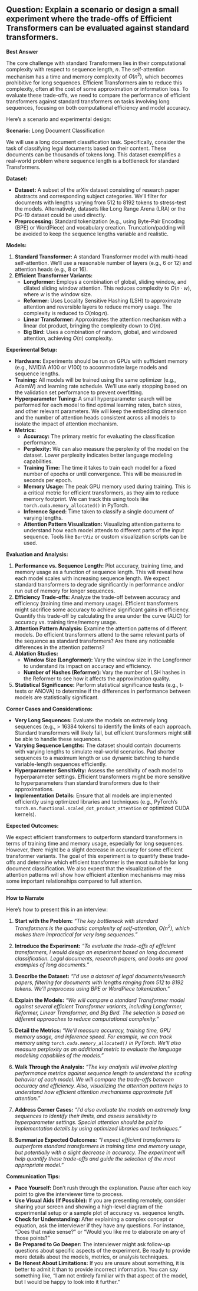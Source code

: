 ## Question: Explain a scenario or design a small experiment where the trade-offs of Efficient Transformers can be evaluated against standard transformers.

**Best Answer**

The core challenge with standard Transformers lies in their computational complexity with respect to sequence length, $n$. The self-attention mechanism has a time and memory complexity of $O(n^2)$, which becomes prohibitive for long sequences. Efficient Transformers aim to reduce this complexity, often at the cost of some approximation or information loss. To evaluate these trade-offs, we need to compare the performance of efficient transformers against standard transformers on tasks involving long sequences, focusing on both computational efficiency and model accuracy.

Here’s a scenario and experimental design:

**Scenario:** Long Document Classification

We will use a long document classification task.  Specifically, consider the task of classifying legal documents based on their content. These documents can be thousands of tokens long. This dataset exemplifies a real-world problem where sequence length is a bottleneck for standard Transformers.

**Dataset:**

*   **Dataset:**  A subset of the arXiv dataset consisting of research paper abstracts and corresponding subject categories. We'll filter for documents with lengths varying from 512 to 8192 tokens to stress-test the models.  Alternatively, datasets like Long Range Arena (LRA) or the PG-19 dataset could be used directly.
*   **Preprocessing:** Standard tokenization (e.g., using Byte-Pair Encoding (BPE) or WordPiece) and vocabulary creation.  Truncation/padding will be avoided to keep the sequence lengths variable and realistic.

**Models:**

1.  **Standard Transformer:** A standard Transformer model with multi-head self-attention.  We'll use a reasonable number of layers (e.g., 6 or 12) and attention heads (e.g., 8 or 16).
2.  **Efficient Transformer Variants:**
    *   **Longformer:** Employs a combination of global, sliding window, and dilated sliding window attention.  This reduces complexity to $O(n\cdot w)$, where $w$ is the window size.
    *   **Reformer:** Uses Locality Sensitive Hashing (LSH) to approximate attention and reversible layers to reduce memory usage. The complexity is reduced to  $O(n \log n)$.
    *   **Linear Transformer:** Approximates the attention mechanism with a linear dot product, bringing the complexity down to $O(n)$.
    *   **Big Bird:** Uses a combination of random, global, and windowed attention, achieving $O(n)$ complexity.

**Experimental Setup:**

*   **Hardware:**  Experiments should be run on GPUs with sufficient memory (e.g., NVIDIA A100 or V100) to accommodate large models and sequence lengths.
*   **Training:**  All models will be trained using the same optimizer (e.g., AdamW) and learning rate schedule.  We'll use early stopping based on the validation set performance to prevent overfitting.
*   **Hyperparameter Tuning:**  A small hyperparameter search will be performed for each model to find optimal learning rates, batch sizes, and other relevant parameters. We will keep the embedding dimension and the number of attention heads consistent across all models to isolate the impact of attention mechanism.
*   **Metrics:**
    *   **Accuracy:**  The primary metric for evaluating the classification performance.
    *   **Perplexity:** We can also measure the perplexity of the model on the dataset. Lower perplexity indicates better language modeling capabilities.
    *   **Training Time:**  The time it takes to train each model for a fixed number of epochs or until convergence.  This will be measured in seconds per epoch.
    *   **Memory Usage:**  The peak GPU memory used during training.  This is a critical metric for efficient transformers, as they aim to reduce memory footprint.  We can track this using tools like `torch.cuda.memory_allocated()` in PyTorch.
    *   **Inference Speed:** Time taken to classify a single document of varying lengths.
    *   **Attention Pattern Visualization:** Visualizing attention patterns to understand how each model attends to different parts of the input sequence. Tools like `BertViz` or custom visualization scripts can be used.

**Evaluation and Analysis:**

1.  **Performance vs. Sequence Length:**  Plot accuracy, training time, and memory usage as a function of sequence length.  This will reveal how each model scales with increasing sequence length. We expect standard transformers to degrade significantly in performance and/or run out of memory for longer sequences.
2.  **Efficiency Trade-offs:**  Analyze the trade-off between accuracy and efficiency (training time and memory usage).  Efficient transformers might sacrifice some accuracy to achieve significant gains in efficiency.  Quantify this trade-off by calculating the area under the curve (AUC) for accuracy vs. training time/memory usage.
3.  **Attention Pattern Analysis:**  Examine the attention patterns of different models.  Do efficient transformers attend to the same relevant parts of the sequence as standard transformers?  Are there any noticeable differences in the attention patterns?
4.  **Ablation Studies:**
    *   **Window Size (Longformer):**  Vary the window size in the Longformer to understand its impact on accuracy and efficiency.
    *   **Number of Hashes (Reformer):** Vary the number of LSH hashes in the Reformer to see how it affects the approximation quality.
5.  **Statistical Significance:** Perform statistical significance tests (e.g., t-tests or ANOVA) to determine if the differences in performance between models are statistically significant.

**Corner Cases and Considerations:**

*   **Very Long Sequences:** Evaluate the models on extremely long sequences (e.g., > 16384 tokens) to identify the limits of each approach.  Standard transformers will likely fail, but efficient transformers might still be able to handle these sequences.
*   **Varying Sequence Lengths:**  The dataset should contain documents with varying lengths to simulate real-world scenarios.  Pad shorter sequences to a maximum length or use dynamic batching to handle variable-length sequences efficiently.
*   **Hyperparameter Sensitivity:** Assess the sensitivity of each model to hyperparameter settings.  Efficient transformers might be more sensitive to hyperparameters than standard transformers due to their approximations.
*   **Implementation Details:** Ensure that all models are implemented efficiently using optimized libraries and techniques (e.g., PyTorch's `torch.nn.functional.scaled_dot_product_attention` or optimized CUDA kernels).

**Expected Outcomes:**

We expect efficient transformers to outperform standard transformers in terms of training time and memory usage, especially for long sequences. However, there might be a slight decrease in accuracy for some efficient transformer variants. The goal of this experiment is to quantify these trade-offs and determine which efficient transformer is the most suitable for long document classification. We also expect that the visualization of the attention patterns will show how efficient attention mechanisms may miss some important relationships compared to full attention.

---

**How to Narrate**

Here's how to present this in an interview:

1.  **Start with the Problem:** *“The key bottleneck with standard Transformers is the quadratic complexity of self-attention, $O(n^2)$, which makes them impractical for very long sequences.”*

2.  **Introduce the Experiment:** *“To evaluate the trade-offs of efficient transformers, I would design an experiment based on long document classification. Legal documents, research papers, and books are good examples of long documents."*

3.  **Describe the Dataset:** *“I’d use a dataset of legal documents/research papers, filtering for documents with lengths ranging from 512 to 8192 tokens. We'll preprocess using BPE or WordPiece tokenization."*

4.  **Explain the Models:** *"We will compare a standard Transformer model against several efficient Transformer variants, including Longformer, Reformer, Linear Transformer, and Big Bird. The selection is based on different approaches to reduce computational complexity."*

5.  **Detail the Metrics:** *“We’ll measure accuracy, training time, GPU memory usage, and inference speed. For example, we can track memory using `torch.cuda.memory_allocated()` in PyTorch. We'll also measure perplexity as an additional metric to evaluate the language modelling capabilies of the models."*

6.  **Walk Through the Analysis:** *“The key analysis will involve plotting performance metrics against sequence length to understand the scaling behavior of each model. We will compare the trade-offs between accuracy and efficiency. Also, visualizing the attention pattern helps to understand how efficient attention mechanisms approximate full attention."*

7.  **Address Corner Cases:** *“I’d also evaluate the models on extremely long sequences to identify their limits, and assess sensitivity to hyperparameter settings. Special attention should be paid to implementation details by using optimized libraries and techniques."*

8.  **Summarize Expected Outcomes:** *“I expect efficient transformers to outperform standard transformers in training time and memory usage, but potentially with a slight decrease in accuracy. The experiment will help quantify these trade-offs and guide the selection of the most appropriate model.”*

**Communication Tips:**

*   **Pace Yourself:** Don't rush through the explanation. Pause after each key point to give the interviewer time to process.
*   **Use Visual Aids (If Possible):** If you are presenting remotely, consider sharing your screen and showing a high-level diagram of the experimental setup or a sample plot of accuracy vs. sequence length.
*   **Check for Understanding:** After explaining a complex concept or equation, ask the interviewer if they have any questions. For instance, "Does that make sense?" or "Would you like me to elaborate on any of those points?"
*   **Be Prepared to Go Deeper:** The interviewer might ask follow-up questions about specific aspects of the experiment. Be ready to provide more details about the models, metrics, or analysis techniques.
*   **Be Honest About Limitations:** If you are unsure about something, it is better to admit it than to provide incorrect information. You can say something like, "I am not entirely familiar with that aspect of the model, but I would be happy to look into it further."


